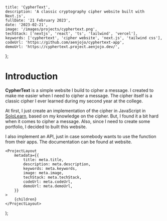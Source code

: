 
	title: 'CypherText',
	description: 'A classic cryptography cipher website built with Next.js',
	fullDate: '21 February 2023',
	date: '2023-02-21',
	image: '/images/projects/cyphertext.png',
	techStack: ['nextjs', 'react', 'ts', 'tailwind', 'vercel'],
	keywords: ['cyphertext', 'cipher website', 'next.js', 'tailwind css'],
	codeUrl: 'https://github.com/aenjojo/cyphertext-app',
	demoUrl: 'https://cyphertext.project.aenjojo.dev/',
};

# Introduction
**CypherText** is a simple website I build to cipher a message. I created to make me easier when I need to cipher a message.
The cipher itself is a classic cipher I ever learned during my second year at the college.

At first, I just create an implementation of the cipher in JavaScript in [SoloLearn](https://www.sololearn.com), based on my knowledge on the cipher.
But, I found it a bit hard when it comes to cipher a message. Also, since I need to create some portfolio, I decided to built this website.

I also implement an API, just in case somebody wants to use the function from their apps.
The documentation can be found at website.

	<ProjectLayout
		metadata={{
			title: meta.title,
			description: meta.description,
			keywords: meta.keywords,
			image: meta.image,
			techStack: meta.techStack,
			codeUrl: meta.codeUrl,
			demoUrl: meta.demoUrl,
		}}
	>
		{children}
	</ProjectLayout>
);
